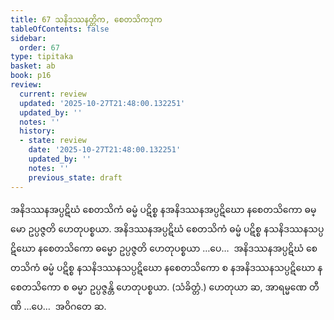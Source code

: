 ```yaml
---
title: 67 သနိဒဿနတ္တိက, စေတသိကဒုက
tableOfContents: false
sidebar:
  order: 67
type: tipitaka
basket: ab
book: p16
review:
  current: review
  updated: '2025-10-27T21:48:00.132251'
  updated_by: ''
  notes: ''
  history:
  - state: review
    date: '2025-10-27T21:48:00.132251'
    updated_by: ''
    notes: ''
    previous_state: draft
---
```



<ReviewStatus review={frontmatter.review} showDetails={true} />

<HypothesisAnnotation frontmatter={frontmatter} />

<DynamicBreadcrumb />

<Division number="113" book="p16" e="ch" v="40" p="280">

<Paragraph number="275" book="p16">
အနိဒဿနအပ္ပဋိဃံ စေတသိကံ ဓမ္မံ ပဋိစ္စ နအနိဒဿနအပ္ပဋိဃော နစေတသိကော ဓမ္မော ဥပ္ပဇ္ဇတိ ဟေတုပစ္စယာ. အနိဒဿနအပ္ပဋိဃံ စေတသိကံ ဓမ္မံ ပဋိစ္စ နသနိဒဿနသပ္ပဋိဃော နစေတသိကော ဓမ္မော ဥပ္ပဇ္ဇတိ ဟေတုပစ္စယာ …ပေ…  အနိဒဿနအပ္ပဋိဃံ စေတသိကံ ဓမ္မံ ပဋိစ္စ နသနိဒဿနသပ္ပဋိဃော နစေတသိကော စ နအနိဒဿနသပ္ပဋိဃော နစေတသိကော စ ဓမ္မာ ဥပ္ပဇ္ဇန္တိ ဟေတုပစ္စယာ. (သံခိတ္တံ.)
</Paragraph>

<Paragraph number="276" book="p16">
ဟေတုယာ ဆ, အာရမ္မဏေ တီဏိ …ပေ…  အဝိဂတေ ဆ.
</Paragraph>
</Division>